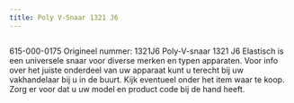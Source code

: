 ```yaml
---
title: Poly V-Snaar 1321 J6
---
```



<Image src={imageProduct} width={imageProduct.width} alt="" />


615-000-0175
Origineel nummer: 1321J6
Poly-V-snaar 1321 J6 Elastisch is een universele snaar voor diverse merken en typen apparaten.
Voor info over het juiste onderdeel van uw apparaat kunt u terecht bij uw vakhandelaar bij u in de buurt. Kijk eventueel onder het item waar te koop. Zorg er voor dat u uw model en product code bij de hand heeft.
